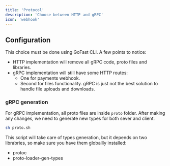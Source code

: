 ```yaml
---
title: 'Protocol'
description: 'Choose between HTTP and gRPC'
icon: 'webhook'
---
```


## Configuration

This choice must be done using GoFast CLI. A few points to notice:

- HTTP implementation will remove all gRPC code, proto files and libraries.
- gRPC implementation will still have some HTTP routes:
    - One for payments webhook.
    - Second for files functionality. gRPC is just not the best solution to handle file uploads and downloads.

### gRPC generation

For gRPC implementation, all proto files are inside `proto` folder. After making any changes, we need to generate new types for both sever and client.

```bash
sh proto.sh
```

This script will take care of types generation, but it depends on two librabries, so make sure you have them globallly installed:

- protoc
- proto-loader-gen-types
